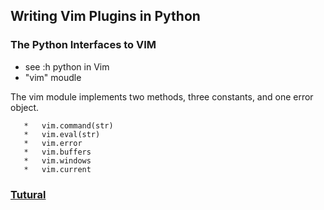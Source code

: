 == Writing Vim Plugins in Python ==
=== The Python Interfaces to VIM ===
*   see :h python in Vim
*   "vim" moudle
The vim module implements two methods, three constants, and one error object.
    *   vim.command(str)
    *   vim.eval(str)
    *   vim.error
    *   vim.buffers
    *   vim.windows
    *   vim.current

=== [[http://www.terminally-incoherent.com/blog/2013/05/06/vriting-vim-plugins-in-python/|Tutural]] ===

